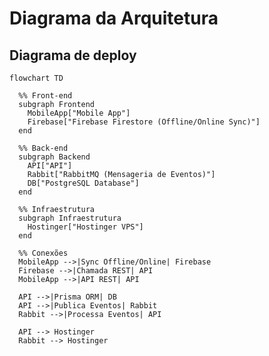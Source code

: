 # Diagrama da Arquitetura

## Diagrama de deploy

```mermaid
flowchart TD

  %% Front-end
  subgraph Frontend
    MobileApp["Mobile App"]
    Firebase["Firebase Firestore (Offline/Online Sync)"]
  end

  %% Back-end
  subgraph Backend
    API["API"]
    Rabbit["RabbitMQ (Mensageria de Eventos)"]
    DB["PostgreSQL Database"]
  end

  %% Infraestrutura
  subgraph Infraestrutura
    Hostinger["Hostinger VPS"]
  end

  %% Conexões
  MobileApp -->|Sync Offline/Online| Firebase
  Firebase -->|Chamada REST| API
  MobileApp -->|API REST| API

  API -->|Prisma ORM| DB
  API -->|Publica Eventos| Rabbit
  Rabbit -->|Processa Eventos| API

  API --> Hostinger
  Rabbit --> Hostinger
```
